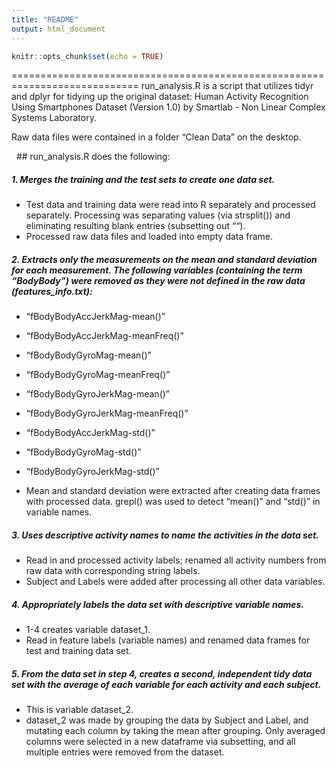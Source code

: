 ```yaml
---
title: "README"
output: html_document
---
```


```r
knitr::opts_chunk$set(echo = TRUE)
```
============================================================================
run_analysis.R is a script that utilizes tidyr and dplyr for tidying up the original dataset: Human Activity Recognition Using Smartphones Dataset (Version 1.0) by Smartlab - Non Linear Complex Systems Laboratory.

Raw data files were contained in a folder "Clean Data" on the desktop.

$~$
## run_analysis.R does the following:

##### 1. Merges the training and the test sets to create one data set.
- Test data and training data were read into R separately and processed separately. Processing was separating values (via strsplit()) and eliminating resulting blank entries (subsetting out "").
- Processed raw data files and loaded into empty data frame.

##### 2. Extracts only the measurements on the mean and standard deviation for each measurement. The following variables (containing the term "BodyBody") were removed as they were not defined in the raw data (features_info.txt):
- "fBodyBodyAccJerkMag-mean()"      
- "fBodyBodyAccJerkMag-meanFreq()" 
- "fBodyBodyGyroMag-mean()"         
- "fBodyBodyGyroMag-meanFreq()"    
- "fBodyBodyGyroJerkMag-mean()"     
- "fBodyBodyGyroJerkMag-meanFreq()"
- "fBodyBodyAccJerkMag-std()"       
- "fBodyBodyGyroMag-std()"         
- "fBodyBodyGyroJerkMag-std()"   

- Mean and standard deviation were extracted after creating data frames with processed data. grepl() was used to detect "mean()" and "std()" in variable names. 

##### 3. Uses descriptive activity names to name the activities in the data set.
- Read in and processed activity labels; renamed all activity numbers from raw data with corresponding string labels.
- Subject and Labels were added after processing all other data variables.

##### 4. Appropriately labels the data set with descriptive variable names.
- 1-4 creates variable dataset_1.
- Read in feature labels (variable names) and renamed data frames for test and training data set. 

##### 5. From the data set in step 4, creates a second, independent tidy data set with the average of each variable for each activity and each subject.
- This is variable dataset_2.
- dataset_2 was made by grouping the data by Subject and Label, and mutating each column by taking the mean after grouping. Only averaged columns were selected in a new dataframe via subsetting, and all multiple entries were removed from the dataset.
